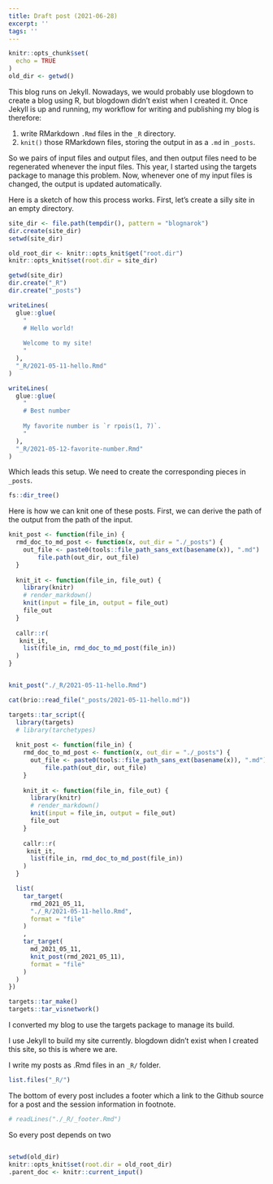 ```yaml
---
title: Draft post (2021-06-28)
excerpt: ''
tags: ''
---
```


```r
knitr::opts_chunk$set(
  echo = TRUE
)
old_dir <- getwd()
```


This blog runs on Jekyll. Nowadays, we would probably use blogdown to
create a blog using R, but blogdown didn't exist when I created it. Once
Jekyll is up and running, my workflow for writing and publishing my blog is 
therefore:

1.  write RMarkdown `.Rmd` files in the `_R` directory.
2.  `knit()` those RMarkdown files, storing the output in as a `.md` in
    `_posts`.


So we pairs of input files and output files, and then output files need 
to be regenerated whenever the input files. This year, I started using the 
targets package to manage this problem. Now, whenever one of my input 
files is changed, the output is updated automatically.

Here is a sketch of how this process works. First, let's create a silly site 
in an empty directory.

```r
site_dir <- file.path(tempdir(), pattern = "blognarok")
dir.create(site_dir)
setwd(site_dir)
```

```r
old_root_dir <- knitr::opts_knit$get("root.dir")
knitr::opts_knit$set(root.dir = site_dir)
```


```r
getwd(site_dir)
dir.create("_R")
dir.create("_posts")

writeLines(
  glue::glue(
    "
    # Hello world!
    
    Welcome to my site!
    "
  ), 
  "_R/2021-05-11-hello.Rmd"
)

writeLines(
  glue::glue(
    "
    # Best number
    
    My favorite number is `r rpois(1, 7)`.
    "
  ), 
  "_R/2021-05-12-favorite-number.Rmd"
)


```


Which leads this setup. We need to create the corresponding pieces in `_posts`.

```r
fs::dir_tree()
```


Here is how we can knit one of these posts. First, we can derive the
path of the output from the path of the input.

```r
knit_post <- function(file_in) {
  rmd_doc_to_md_post <- function(x, out_dir = "./_posts") {
    out_file <- paste0(tools::file_path_sans_ext(basename(x)), ".md")
        file.path(out_dir, out_file)
  }
  
  knit_it <- function(file_in, file_out) {
    library(knitr)
    # render_markdown()
    knit(input = file_in, output = file_out)
    file_out
  }
  
  callr::r(
   knit_it,
    list(file_in, rmd_doc_to_md_post(file_in))
  )  
}


knit_post("./_R/2021-05-11-hello.Rmd")

cat(brio::read_file("_posts/2021-05-11-hello.md"))
```




```r


targets::tar_script({
  library(targets)
  # library(tarchetypes)
  
  knit_post <- function(file_in) {
    rmd_doc_to_md_post <- function(x, out_dir = "./_posts") {
      out_file <- paste0(tools::file_path_sans_ext(basename(x)), ".md")
          file.path(out_dir, out_file)
    }
    
    knit_it <- function(file_in, file_out) {
      library(knitr)
      # render_markdown()
      knit(input = file_in, output = file_out)
      file_out
    }
    
    callr::r(
     knit_it,
      list(file_in, rmd_doc_to_md_post(file_in))
    )  
  }

  list(
    tar_target(
      rmd_2021_05_11,
      "./_R/2021-05-11-hello.Rmd",
      format = "file"
    )
    ,
    tar_target(
      md_2021_05_11,
      knit_post(rmd_2021_05_11),
      format = "file"
    )
  )
})

targets::tar_make()
targets::tar_visnetwork()

```






I converted my blog to use the targets package to manage its build.



I use Jekyll to build my site currently. blogdown didn't exist when I created this site, so this is where we are.

I write my posts as .Rmd files in an `_R/` folder.

```r
list.files("_R/")
```

The bottom of every post includes a footer which a link to the Github
source for a post and the session information in footnote.

```r
# readLines("./_R/_footer.Rmd")
```

So every post depends on two

```r

```




```r
setwd(old_dir)
knitr::opts_knit$set(root.dir = old_root_dir)
.parent_doc <- knitr::current_input()
```
```r
```
